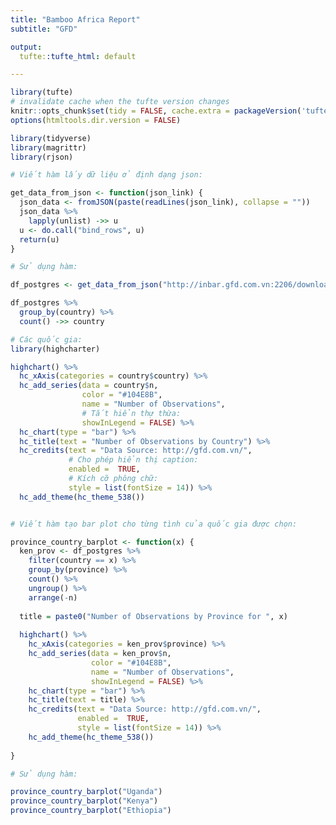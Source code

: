 ---
title: "Bamboo Africa Report"
subtitle: "GFD"

output:
  tufte::tufte_html: default

---

```{r setup, include=FALSE}
library(tufte)
# invalidate cache when the tufte version changes
knitr::opts_chunk$set(tidy = FALSE, cache.extra = packageVersion('tufte'), warning = FALSE, message = FALSE)
options(htmltools.dir.version = FALSE)
```

```{r}


library(tidyverse)
library(magrittr)
library(rjson)

# Viết hàm lấy dữ liệu ở định dạng json: 

get_data_from_json <- function(json_link) {
  json_data <- fromJSON(paste(readLines(json_link), collapse = ""))
  json_data %>% 
    lapply(unlist) ->> u
  u <- do.call("bind_rows", u)
  return(u)
}

# Sử dụng hàm: 

df_postgres <- get_data_from_json("http://inbar.gfd.com.vn:2206/download/json")

df_postgres %>% 
  group_by(country) %>% 
  count() ->> country

# Các quốc gia: 
library(highcharter)

highchart() %>% 
  hc_xAxis(categories = country$country) %>% 
  hc_add_series(data = country$n, 
                color = "#104E8B", 
                name = "Number of Observations", 
                # Tắt hiển thự thừa: 
                showInLegend = FALSE) %>% 
  hc_chart(type = "bar") %>% 
  hc_title(text = "Number of Observations by Country") %>% 
  hc_credits(text = "Data Source: http://gfd.com.vn/", 
             # Cho phép hiển thị caption: 
             enabled =  TRUE, 
             # Kích cỡ phông chữ: 
             style = list(fontSize = 14)) %>% 
  hc_add_theme(hc_theme_538())


# Viết hàm tạo bar plot cho từng tình của quốc gia được chọn: 

province_country_barplot <- function(x) {
  ken_prov <- df_postgres %>% 
    filter(country == x) %>% 
    group_by(province) %>% 
    count() %>% 
    ungroup() %>% 
    arrange(-n)
  
  title = paste0("Number of Observations by Province for ", x)
  
  highchart() %>% 
    hc_xAxis(categories = ken_prov$province) %>% 
    hc_add_series(data = ken_prov$n, 
                  color = "#104E8B", 
                  name = "Number of Observations", 
                  showInLegend = FALSE) %>% 
    hc_chart(type = "bar") %>% 
    hc_title(text = title) %>% 
    hc_credits(text = "Data Source: http://gfd.com.vn/", 
               enabled =  TRUE, 
               style = list(fontSize = 14)) %>% 
    hc_add_theme(hc_theme_538())
  
}

# Sử dụng hàm: 

province_country_barplot("Uganda")
province_country_barplot("Kenya")
province_country_barplot("Ethiopia")

```

